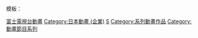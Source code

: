 {{Catnav|頁面分類|...|動畫影集|日本電視動畫|富士電視台動畫}}
{{Catnav|頁面分類|...|日本電視台|富士电视台|富士電視台動畫}}
{{Catnav|頁面分類|...|日本电视节目|日本電視動畫|富士電視台動畫}}

{{catmore}}
模板：{{tl|世界名作劇場}}

[[Category:富士電視台動畫|]]
[[Category:日本動畫_(企業)|Category:日本動畫 (企業)]]
[[Category:小說改編動畫|S]]
[[Category:系列動畫作品|Category:系列動畫作品]]
[[Category:動畫節目系列|Category:動畫節目系列]]